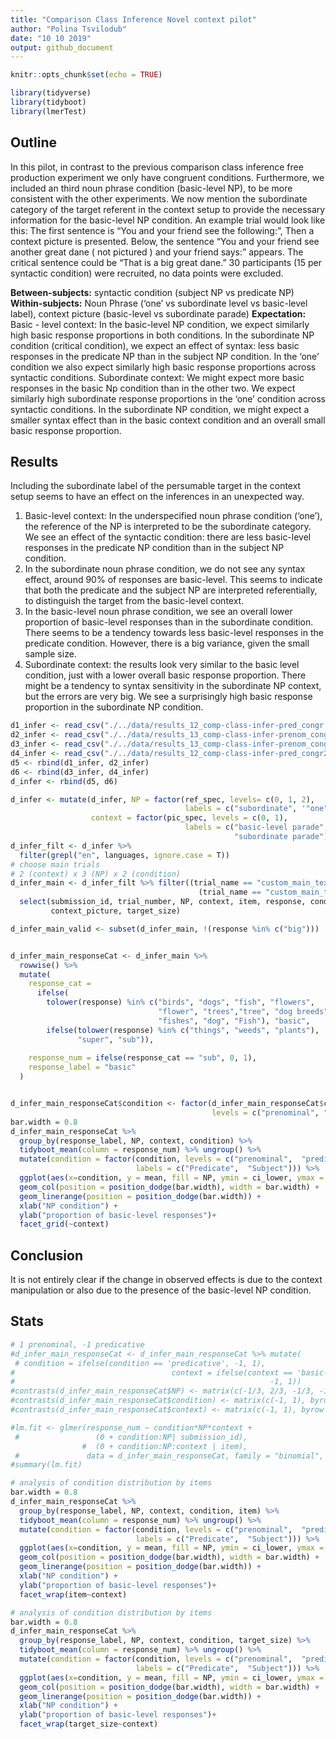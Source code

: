 ```yaml
---
title: "Comparison Class Inference Novel context pilot"
author: "Polina Tsvilodub"
date: "10 10 2019"
output: github_document
---
```


```r
knitr::opts_chunk$set(echo = TRUE)
```


```r
library(tidyverse)
library(tidyboot)
library(lmerTest)
```

## Outline

In this pilot, in contrast to the previous comparison class inference free production experiment we only have congruent conditions. Furthermore, we included an third noun phrase condition (basic-level NP), to be more consistent with the other experiments. We now mention the subordinate category of the target referent in the context setup to provide the necessary information for the basic-level NP condition. An example trial would look like this: 
The first sentence is "You and your friend see the following:", Then a context picture is presented. Below, the sentence "You and your friend see another great dane ( not pictured ) and your friend says: " appears. The critical sentence could be "That is a big great dane."
30 participants (15 per syntactic condition) were recruited, no data points were excluded. 

__Between-subjects:__ syntactic condition (subject NP vs predicate NP)
__Within-subjects:__ Noun Phrase ('one' vs subordinate level vs basic-level label), context picture (basic-level vs subordinate parade)
__Expectation:__ Basic - level context: In the basic-level NP condition, we expect similarly high basic response proportions in both conditions. In the subordinate NP condition (critical condition), we expect an effect of syntax: less basic responses in the predicate NP than in the subject NP condition. In the 'one' condition we also expect similarly high basic response proportions across syntactic conditions.
Subordinate context: We might expect more basic responses in the basic Np condition than in the other two. We expect similarly high subordinate response proportions in the 'one' condition across syntactic conditions. In the subordinate NP condition, we might expect a smaller syntax effect than in the basic context condition  and an overall small basic response proportion. 

## Results

Including the subordinate label of the persumable target in the context setup seems to have an effect on the inferences in an unexpected way. 

1. Basic-level context: In the underspecified noun phrase condition ('one'), the reference of the NP is interpreted to be the subordinate category. We see an effect of the syntactic condition: there are less basic-level responses in the predicate NP condition than in the subject NP condition. 
2. In the subordinate noun phrase condition, we do not see any syntax effect, around 90% of responses are basic-level. This seems to indicate that both the predicate and the subject NP are interpreted referentially, to distinguish the target from the basic-level context. 
3. In the basic-level noun phrase condition, we see an overall lower proportion of basic-level responses than in the subordinate condition. There seems to be a tendency towards less basic-level responses in the predicate condition. However, there is a big variance, given the small sample size. 
4. Subordinate context: the results look very similar to the basic level condition, just with a lower overall basic response proportion. There might be a tendency to syntax sensitivity in the subordinate NP context, but the errors are very big. We see a surprisingly high basic response proportion in the subordinate NP condition.  
```r
d1_infer <- read_csv("./../data/results_12_comp-class-infer-pred_congr.csv")
d2_infer <- read_csv("./../data/results_13_comp-class-infer-prenom_congr.csv")
d3_infer <- read_csv("./../data/results_13_comp-class-infer-prenom_congr2.csv")
d4_infer <- read_csv("./../data/results_12_comp-class-infer-pred_congr2.csv")
d5 <- rbind(d1_infer, d2_infer)
d6 <- rbind(d3_infer, d4_infer)
d_infer <- rbind(d5, d6)

d_infer <- mutate(d_infer, NP = factor(ref_spec, levels= c(0, 1, 2), 
                                       labels = c("subordinate", '"one"', "basic")), 
                  context = factor(pic_spec, levels = c(0, 1), 
                                       labels = c("basic-level parade", 
                                                  "subordinate parade")))
d_infer_filt <- d_infer %>% 
  filter(grepl("en", languages, ignore.case = T))
# choose main trials 
# 2 (context) x 3 (NP) x 2 (condition)
d_infer_main <- d_infer_filt %>% filter((trial_name == "custom_main_text1")|
                                          (trial_name == "custom_main_text2")) %>%
  select(submission_id, trial_number, NP, context, item, response, condition,
         context_picture, target_size)

d_infer_main_valid <- subset(d_infer_main, !(response %in% c("big"))) 


d_infer_main_responseCat <- d_infer_main %>%
  rowwise() %>%
  mutate(  
    response_cat =
      ifelse(
        tolower(response) %in% c("birds", "dogs", "fish", "flowers", 
                                 "flower", "trees","tree", "dog breeds",
                                 "fishes", "dog", "Fish"), "basic", 
        ifelse(tolower(response) %in% c("things", "weeds", "plants"),
               "super", "sub")),
    
    response_num = ifelse(response_cat == "sub", 0, 1),
    response_label = "basic"
  )


d_infer_main_responseCat$condition <- factor(d_infer_main_responseCat$condition, 
                                             levels = c("prenominal", "predicative"))
bar.width = 0.8
d_infer_main_responseCat %>%  
  group_by(response_label, NP, context, condition) %>%
  tidyboot_mean(column = response_num) %>% ungroup() %>% 
  mutate(condition = factor(condition, levels = c("prenominal",  "predicative"), 
                            labels = c("Predicate",  "Subject"))) %>%
  ggplot(aes(x=condition, y = mean, fill = NP, ymin = ci_lower, ymax = ci_upper)) +
  geom_col(position = position_dodge(bar.width), width = bar.width) +
  geom_linerange(position = position_dodge(bar.width)) + 
  xlab("NP condition") +
  ylab("proportion of basic-level responses")+
  facet_grid(~context)  

```
## Conclusion

It is not entirely clear if the change in observed effects is due to the context manipulation or also due to the presence of the basic-level NP condition. 

## Stats

``` r

# 1 prenominal, -1 predicative
#d_infer_main_responseCat <- d_infer_main_responseCat %>% mutate(
 # condition = ifelse(condition == 'predicative', -1, 1),
#                                   context = ifelse(context == 'basic-level parade',
#                                                         -1, 1))
#contrasts(d_infer_main_responseCat$NP) <- matrix(c(-1/3, 2/3, -1/3, -1/3, -1/3, 2/3), ncol=2, byrow = FALSE)
#contrasts(d_infer_main_responseCat$condition) <- matrix(c(-1, 1), byrow = F)
#contrasts(d_infer_main_responseCat$context) <- matrix(c(-1, 1), byrow = F)
```

``` r
#lm.fit <- glmer(response_num ~ condition*NP*context + 
 #                 (0 + condition:NP| submission_id), 
                #  (0 + condition:NP:context | item), 
 #               data = d_infer_main_responseCat, family = "binomial", REML = F)
#summary(lm.fit)
```

```r
# analysis of condition distribution by items
bar.width = 0.8
d_infer_main_responseCat %>%  
  group_by(response_label, NP, context, condition, item) %>%
  tidyboot_mean(column = response_num) %>% ungroup() %>% 
  mutate(condition = factor(condition, levels = c("prenominal",  "predicative"), 
                            labels = c("Predicate",  "Subject"))) %>%
  ggplot(aes(x=condition, y = mean, fill = NP, ymin = ci_lower, ymax = ci_upper)) +
  geom_col(position = position_dodge(bar.width), width = bar.width) +
  geom_linerange(position = position_dodge(bar.width)) + 
  xlab("NP condition") +
  ylab("proportion of basic-level responses")+
  facet_wrap(item~context) 
```

```r
# analysis of condition distribution by items
bar.width = 0.8
d_infer_main_responseCat %>%  
  group_by(response_label, NP, context, condition, target_size) %>%
  tidyboot_mean(column = response_num) %>% ungroup() %>% 
  mutate(condition = factor(condition, levels = c("prenominal",  "predicative"), 
                            labels = c("Predicate",  "Subject"))) %>%
  ggplot(aes(x=condition, y = mean, fill = NP, ymin = ci_lower, ymax = ci_upper)) +
  geom_col(position = position_dodge(bar.width), width = bar.width) +
  geom_linerange(position = position_dodge(bar.width)) + 
  xlab("NP condition") +
  ylab("proportion of basic-level responses")+
  facet_wrap(target_size~context) 
```